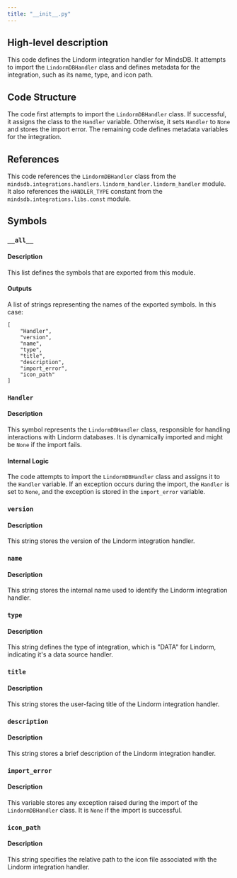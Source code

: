 ```yaml
---
title: "__init__.py"
---
```


## High-level description
This code defines the Lindorm integration handler for MindsDB. It attempts to import the `LindormDBHandler` class and defines metadata for the integration, such as its name, type, and icon path.

## Code Structure
The code first attempts to import the `LindormDBHandler` class. If successful, it assigns the class to the `Handler` variable. Otherwise, it sets `Handler` to `None` and stores the import error. The remaining code defines metadata variables for the integration.

## References
This code references the `LindormDBHandler` class from the `mindsdb.integrations.handlers.lindorm_handler.lindorm_handler` module. It also references the `HANDLER_TYPE` constant from the `mindsdb.integrations.libs.const` module.

## Symbols
### `__all__`
#### Description
This list defines the symbols that are exported from this module.

#### Outputs
A list of strings representing the names of the exported symbols. In this case:
```
[
    "Handler",
    "version",
    "name",
    "type",
    "title",
    "description",
    "import_error",
    "icon_path"
]
```

### `Handler`
#### Description
This symbol represents the `LindormDBHandler` class, responsible for handling interactions with Lindorm databases. It is dynamically imported and might be `None` if the import fails.

#### Internal Logic
The code attempts to import the `LindormDBHandler` class and assigns it to the `Handler` variable. If an exception occurs during the import, the `Handler` is set to `None`, and the exception is stored in the `import_error` variable.

### `version`
#### Description
This string stores the version of the Lindorm integration handler.

### `name`
#### Description
This string stores the internal name used to identify the Lindorm integration handler.

### `type`
#### Description
This string defines the type of integration, which is "DATA" for Lindorm, indicating it's a data source handler.

### `title`
#### Description
This string stores the user-facing title of the Lindorm integration handler.

### `description`
#### Description
This string stores a brief description of the Lindorm integration handler.

### `import_error`
#### Description
This variable stores any exception raised during the import of the `LindormDBHandler` class. It is `None` if the import is successful.

### `icon_path`
#### Description
This string specifies the relative path to the icon file associated with the Lindorm integration handler.

